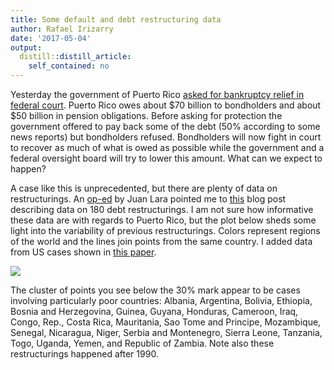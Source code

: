 ```yaml
---
title: Some default and debt restructuring data
author: Rafael Irizarry
date: '2017-05-04'
output:
  distill::distill_article:
    self_contained: no
---
```



Yesterday the government of Puerto Rico [asked for bankruptcy relief in federal court](https://www.nytimes.com/2017/05/03/business/dealbook/puerto-rico-debt.html). Puerto Rico owes about \$70 billion to bondholders and  about $50 billion in pension obligations. Before asking for protection the government offered to pay back some of the debt (50% according to some news reports) but bondholders refused. Bondholders will now fight in court to recover as much of what is owed as possible while the government and a federal oversight board will try to lower this amount. What can we expect to happen? 

A case like this is unprecedented, but there are plenty of data on restructurings. An [op-ed]( http://www.elnuevodia.com/opinion/columnas/ladeudaserenegociaraeneltribunal-columna-2317174/) by Juan Lara pointed me to [this]( http://voxeu.org/article/argentina-s-haircut-outlier) blog post describing data on 180 debt restructurings. I am not sure how informative these data are with regards to Puerto Rico, but the plot below sheds some light into the variability of previous restructurings. Colors represent regions of the world and the lines join points from the same country. I added data from US cases shown in [this paper](http://www.nfma.org/assets/documents/RBP/wp_statliens_julydraft.pdf). 

![](https://raw.githubusercontent.com/simplystats/simplystats.github.io/master/_images/2017-05-04/haircuts.png)

The cluster of points you see below the 30% mark appear to be cases involving particularly poor countries: Albania, Argentina, Bolivia, Ethiopia, Bosnia and Herzegovina, Guinea, Guyana, Honduras, Cameroon, Iraq, Congo, Rep., Costa Rica, Mauritania, Sao Tome and Principe, Mozambique, Senegal, Nicaragua, Niger, Serbia and Montenegro, Sierra Leone, Tanzania, Togo, Uganda, Yemen, and Republic of Zambia. Note also these restructurings happened after 1990.

